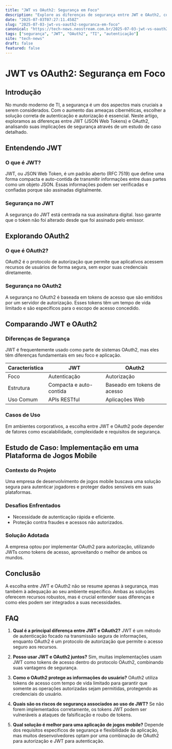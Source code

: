 ```yaml
---
title: "JWT vs OAuth2: Segurança em Foco"
description: "Explore as diferenças de segurança entre JWT e OAuth2, com um estudo de caso detalhado sobre suas aplicações em ambientes modernos de TI."
date: "2025-07-03T07:27:11.458Z"
slug: "2025-07-03-jwt-vs-oauth2-seguranca-em-foco"
canonical: "https://tech-news.neostream.com.br/2025-07-03-jwt-vs-oauth2-seguranca-em-foco"
tags: ["segurança", "JWT", "OAuth2", "TI", "autenticação"]
site: "tech-news"
draft: false
featured: false
---
```


# JWT vs OAuth2: Segurança em Foco

## Introdução
No mundo moderno de TI, a segurança é um dos aspectos mais cruciais a serem considerados. Com o aumento das ameaças cibernéticas, escolher a solução correta de autenticação e autorização é essencial. Neste artigo, exploramos as diferenças entre JWT (JSON Web Tokens) e OAuth2, analisando suas implicações de segurança através de um estudo de caso detalhado.

## Entendendo JWT
### O que é JWT?
JWT, ou JSON Web Token, é um padrão aberto (RFC 7519) que define uma forma compacta e auto-contida de transmitir informações entre duas partes como um objeto JSON. Essas informações podem ser verificadas e confiadas porque são assinadas digitalmente.

### Segurança no JWT
A segurança do JWT está centrada na sua assinatura digital. Isso garante que o token não foi alterado desde que foi assinado pelo emissor.

## Explorando OAuth2
### O que é OAuth2?
OAuth2 é o protocolo de autorização que permite que aplicativos acessem recursos de usuários de forma segura, sem expor suas credenciais diretamente.

### Segurança no OAuth2
A segurança no OAuth2 é baseada em tokens de acesso que são emitidos por um servidor de autorização. Esses tokens têm um tempo de vida limitado e são específicos para o escopo de acesso concedido.

## Comparando JWT e OAuth2
### Diferenças de Segurança
JWT é frequentemente usado como parte de sistemas OAuth2, mas eles têm diferenças fundamentais em seu foco e aplicação.

| Característica | JWT | OAuth2 |
| --- | --- | --- |
| Foco | Autenticação | Autorização |
| Estrutura | Compacta e auto-contida | Baseado em tokens de acesso |
| Uso Comum | APIs RESTful | Aplicações Web |

### Casos de Uso
Em ambientes corporativos, a escolha entre JWT e OAuth2 pode depender de fatores como escalabilidade, complexidade e requisitos de segurança.

## Estudo de Caso: Implementação em uma Plataforma de Jogos Mobile
### Contexto do Projeto
Uma empresa de desenvolvimento de jogos mobile buscava uma solução segura para autenticar jogadores e proteger dados sensíveis em suas plataformas.

### Desafios Enfrentados
- Necessidade de autenticação rápida e eficiente.
- Proteção contra fraudes e acessos não autorizados.

### Solução Adotada
A empresa optou por implementar OAuth2 para autorização, utilizando JWTs como tokens de acesso, aproveitando o melhor de ambos os mundos.

## Conclusão
A escolha entre JWT e OAuth2 não se resume apenas à segurança, mas também à adequação ao seu ambiente específico. Ambas as soluções oferecem recursos robustos, mas é crucial entender suas diferenças e como eles podem ser integrados a suas necessidades.

## FAQ

1. **Qual é a principal diferença entre JWT e OAuth2?**
   JWT é um método de autenticação focado na transmissão segura de informações, enquanto OAuth2 é um protocolo de autorização que permite o acesso seguro aos recursos.

2. **Posso usar JWT e OAuth2 juntos?**
   Sim, muitas implementações usam JWT como tokens de acesso dentro do protocolo OAuth2, combinando suas vantagens de segurança.

3. **Como o OAuth2 protege as informações do usuário?**
   OAuth2 utiliza tokens de acesso com tempo de vida limitado para garantir que somente as operações autorizadas sejam permitidas, protegendo as credenciais do usuário.

4. **Quais são os riscos de segurança associados ao uso de JWT?**
   Se não forem implementados corretamente, os tokens JWT podem ser vulneráveis a ataques de falsificação e roubo de tokens.

5. **Qual solução é melhor para uma aplicação de jogos mobile?**
   Depende dos requisitos específicos de segurança e flexibilidade da aplicação, mas muitos desenvolvedores optam por uma combinação de OAuth2 para autorização e JWT para autenticação.